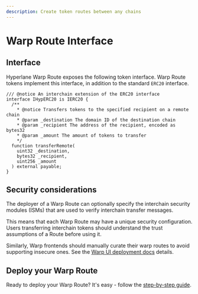 ```yaml
---
description: Create token routes between any chains
---
```


# Warp Route Interface

## Interface

Hyperlane Warp Route exposes the following token interface. Warp Route tokens implement this interface, in addition to the standard `ERC20` interface.

```solidity
/// @notice An interchain extension of the ERC20 interface
interface IHypERC20 is IERC20 {
  /**
    * @notice Transfers tokens to the specified recipient on a remote chain
    * @param _destination The domain ID of the destination chain
    * @param _recipient The address of the recipient, encoded as bytes32
    * @param _amount The amount of tokens to transfer
    */
  function transferRemote(
    uint32 _destination,
    bytes32 _recipient,
    uint256 _amount
  ) external payable;
}
```

## Security considerations

The deployer of a Warp Route can optionally specify the interchain security modules (ISMs) that are used to verify interchain transfer messages.

This means that each Warp Route may have a unique security configuration. Users transferring interchain tokens should understand the trust assumptions of a Route before using it.

Similarly, Warp frontends should manually curate their warp routes to avoid supporting insecure ones. See the [Warp UI deployment docs](../../guides/deploy-warp-route-UI.mdx) details.

## Deploy your Warp Route

Ready to deploy your Warp Route? It's easy - follow the [step-by-step guide](../../guides/deploy-warp-route.mdx).
